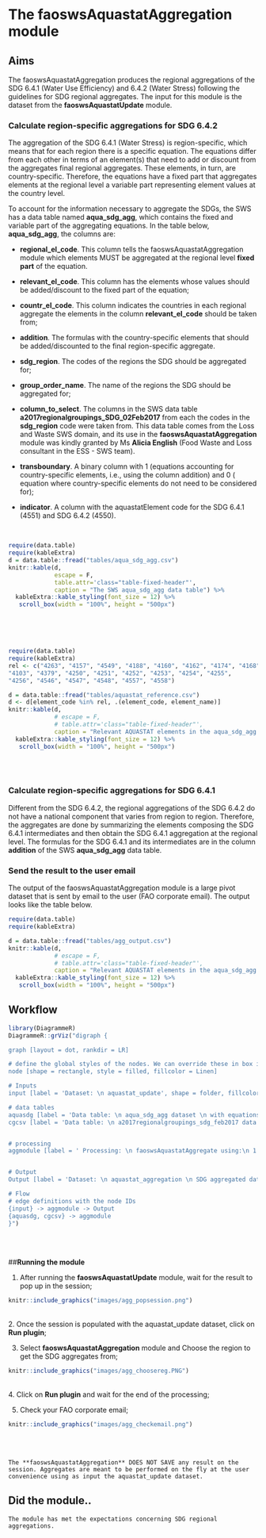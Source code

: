 # **The faoswsAquastatAggregation module** {#Aggregation}

## **Aims**

The faoswsAquastatAggregation produces the regional aggregations of the SDG 6.4.1 (Water Use Efficiency) and 6.4.2 (Water Stress) following the guidelines for SDG regional aggregates. The input for this module is the dataset from the **faoswsAquastatUpdate** module.


### **Calculate region-specific aggregations for SDG 6.4.2**

The aggregation of the SDG 6.4.1 (Water Stress) is region-specific, which means that for each region there is a specific equation. The equations differ from each other in terms of an element(s) that need to add or discount from the aggregates final regional aggregates. These elements, in turn, are country-specific. Therefore, the equations have a fixed part that aggregates elements at the regional level a variable part representing element values at the country level. 

To account for the information necessary to aggregate the SDGs, the SWS has a data table named **aqua_sdg_agg**, which contains the fixed and variable part of the aggregating equations. In the table below, **aqua_sdg_agg**, the columns are:

- **regional_el_code**. This column tells the faoswsAquastatAggregation module which elements MUST be aggregated at the regional level **fixed part** of the equation.

- **relevant_el_code**. This column has the elements whose values should be added/discount to the fixed part of the equation;

- **countr_el_code**. This column indicates the countries in each regional aggregate the elements in the column **relevant_el_code** should be taken from;

- **addition**. The formulas with the country-specific elements that should be added/discounted to the final region-specific aggregate.

- **sdg_region**. The codes of the regions the SDG should be aggregated for;

- **group_order_name**. The name of the regions the SDG should be aggregated for;

- **column_to_select**. The columns in the SWS data table **a2017regionalgroupings_SDG_02Feb2017** from each the codes in the **sdg_region** code were taken from. This data table comes from the Loss and Waste SWS domain, and its use in the **faoswsAquastatAggregation**  module was kindly granted by Ms **Alicia English** (Food Waste and Loss consultant in the ESS - SWS team).

- **transboundary**. A binary column with 1 (equations accounting for country-specific elements, i.e., using the column addition) and 0 ( equation where country-specific elements do not need to be considered for);

- **indicator**. A column with the aquastatElement code for the SDG 6.4.1 (4551) and SDG 6.4.2 (4550).

<br>
```r
require(data.table)
require(kableExtra)
d = data.table::fread("tables/aqua_sdg_agg.csv")
knitr::kable(d, 
             escape = F, 
             table.attr='class="table-fixed-header"',
             caption = "The SWS aqua_sdg_agg data table") %>%
  kableExtra::kable_styling(font_size = 12) %>% 
   scroll_box(width = "100%", height = "500px")
```

<br>
<br>
<br>

```r
require(data.table)
require(kableExtra)
rel <- c("4263", "4157", "4549", "4188", "4160", "4162", "4174", "4168", 
"4103", "4379", "4250", "4251", "4252", "4253", "4254", "4255", 
"4256", "4546", "4547", "4548", "4557", "4558")

d = data.table::fread("tables/aquastat_reference.csv")
d <- d[element_code %in% rel, .(element_code, element_name)]
knitr::kable(d, 
             # escape = F, 
             # table.attr='class="table-fixed-header"',
             caption = "Relevant AQUASTAT elements in the aqua_sdg_agg data table") %>%
  kableExtra::kable_styling(font_size = 12) %>% 
   scroll_box(width = "100%", height = "500px")
```

<br>
<br>

### **Calculate region-specific aggregations for SDG 6.4.1**

Different from the SDG 6.4.2, the regional aggregations of the SDG 6.4.2 do not have a national component that varies from region to region. Therefore, the aggregates are done by summarizing the elements composing the SDG 6.4.1 intermediates and then obtain the SDG 6.4.1 aggregation at the regional level. The formulas for the SDG 6.4.1 and its intermediates are in the column **addition** of the SWS **aqua_sdg_agg** data table. 


### **Send the result to the user email**
The output of the faoswsAquastatAggregation module is a large pivot dataset that is sent by email to the user (FAO corporate email). The output looks like the table below.
<br>

```r
require(data.table)
require(kableExtra)

d = data.table::fread("tables/agg_output.csv")
knitr::kable(d, 
             # escape = F, 
             # table.attr='class="table-fixed-header"',
             caption = "Relevant AQUASTAT elements in the aqua_sdg_agg data table") %>%
  kableExtra::kable_styling(font_size = 12) %>% 
   scroll_box(width = "100%", height = "500px")
```

## **Workflow**
```r

library(DiagrammeR)
DiagrammeR::grViz("digraph {

graph [layout = dot, rankdir = LR]

# define the global styles of the nodes. We can override these in box if we wish
node [shape = rectangle, style = filled, fillcolor = Linen]

# Inputs
input [label = 'Dataset: \n aquastat_update', shape = folder, fillcolor = Beige]

# data tables
aquasdg [label = 'Data table: \n aqua_sdg_agg dataset \n with equations for SDG aggregation',  shape = folder, fillcolor = LightGrey]
cgcsv [label = 'Data table: \n a2017regionalgroupings_sdg_feb2017 data \n with sdg reional codes',  shape = folder, fillcolor = LightGrey]


# processing
aggmodule [label = ' Processing: \n faoswsAquastatAggregate using:\n 1. read in aquastat_update dataset from the session, \n 2. extracts information from data tables, \n 3. use information to aggregate SDGs at the regional level, \n 4. Sent the result to the user email', shape = losangle, fillcolor = PaleGreen]


# Output
Output [label = 'Dataset: \n aquastat_aggregation \n SDG aggregated data sent to the user', shape = folder, fillcolor = Beige]

# Flow
# edge definitions with the node IDs
{input} -> aggmodule -> Output
{aquasdg, cgcsv} -> aggmodule
}")

```
<br>
<br>

##**Running the module**

1. After running the **faoswsAquastatUpdate** module, wait for the result to pop up in the session;
<br>
```r
knitr::include_graphics("images/agg_popsession.png")
```
<br>
2. Once the session is populated with the aquastat_update dataset, click on **Run plugin**;

3. Select **faoswsAquastatAggregation** module and Choose the region to get the SDG aggregates from;
<br>
```r
knitr::include_graphics("images/agg_choosereg.PNG")
```
<br>
4. Click on **Run plugin** and wait for the end of the processing;

5. Check your FAO corporate email;

```r
knitr::include_graphics("images/agg_checkemail.png")
```
<br>
<br>
```block

The **faoswsAquastatAggregation** DOES NOT SAVE any result on the session. Aggregates are meant to be performed on the fly at the user convenience using as input the aquastat_update dataset.

```

## **Did the module..**

```block

The module has met the expectations concerning SDG regional aggregations.

```